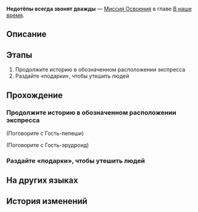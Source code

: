 {{Дополнить|Диалоги.}}
{{Миссия Инфобокс
|id              = 1032302
|Название        = 
|Изображение     = Миссия Освоения Недотёпы всегда звонят дважды.png
|Тип             = Миссия Освоения
|События         = 
|Глава           = В наше время
|Условия         = Завершена [[Миссия Освоения]] ''[[Большое ограбление поезда]]''
|Персонажи       = Гость-пепеши; Гость-эрудроид; Первопроходец
|СтартЛокация    = Золотой миг
|Мир             = Пенакония
|Локации         = Золотой миг
|Предыдущая      = Большое ограбление поезда
|Следующая       = Гротеск маленького городка
|Награды         = Опыт Освоения*200; Звёздный нефрит*30; Путеводитель путешественника*4; Часокредиты*100; "The City in the Sea"*1 { text = The City in the Sea }; Кредиты*20 000
}}
'''Недотёпы всегда звонят дважды''' — [[Миссия Освоения]] в главе [[В наше время]].

==Описание==
{{Описание|Из-за неразберихи в Тематическом парке Пенакония погрузилась в хаос. Искорка, по чьему-то поручению притворяющаяся Зарянкой, успокаивает людей вокруг и заверяет, что Фестиваль гармонии состоится, а заодно раздаёт всем странные подарки.}}

==Этапы==
# Продолжите историю в обозначенном расположении экспресса
# Раздайте «подарки», чтобы утешить людей

==Прохождение==
{{Дополнить}}


===Продолжите историю в обозначенном расположении экспресса===
{{Описание миссии|локация=Золотой миг|Несмотря на то, что Авантюрин раскрыл тёмные тайны Семьи ценой своей жизни, благодаря общим усилиям членов Семьи обратный отсчёт до проведения Фестиваля гармонии продолжается. Тем временем экипаж Звёздного экспресса принимает нежданного гостя...}}
{{Диалог Начало}}

;(Поговорите с Гость-пепеши)
<!--Unknown TalkSentence: 103233502-->

;(Поговорите с Гость-эрудроид)
:{{tx}}
<!--Unknown TalkSentence: 103233602-->
:{{tx}}
{{Диалог Конец}}

===Раздайте «подарки», чтобы утешить людей===
{{Описание миссии|локация=Золотой миг|Несмотря на то, что Авантюрин раскрыл тёмные тайны Семьи ценой своей жизни, благодаря общим усилиям членов Семьи обратный отсчёт до проведения Фестиваля гармонии продолжается. И главная заслуга в этом ваша... Так как вы, хоть и временно, стали гордостью Семьи, каждое ваше действие отразится на биении самого сердца Пенаконии.<br />Пришло время сделать, что должно, «Зарянка».}}
{{Диалог Начало}}
<!--Unknown TalkSentence: 103239901-->
{{Диалог Конец}}

==На других языках==
{{На других языках
|en   = The Fool Always Rings Twice
|zhs  = 愚者总按两遍铃
|zht  = 愚者總按兩遍鈴
|ja   = 愚者は二度ベルを鳴らす
|ko   = 우인은 벨을 두 번 울린다
|es   = Los tontos llaman siempre dos veces
|fr   = Le Fou sonne toujours deux fois
|ru   = Недотёпы всегда звонят дважды
|th   = คนทึ่มกดกริ่งสองครา
|vi   = Kẻ Ngốc Luôn Ấn Chuông Hai Lần
|de   = Wenn die Närrin zweimal klingelt
|id   = Orang Bodoh Selalu Menekan Bel Dua Kali
|pt   = Os Tolos Tocam a Campainha Duas Vezes
}}

==История изменений==
{{История изменений|2.7}}
